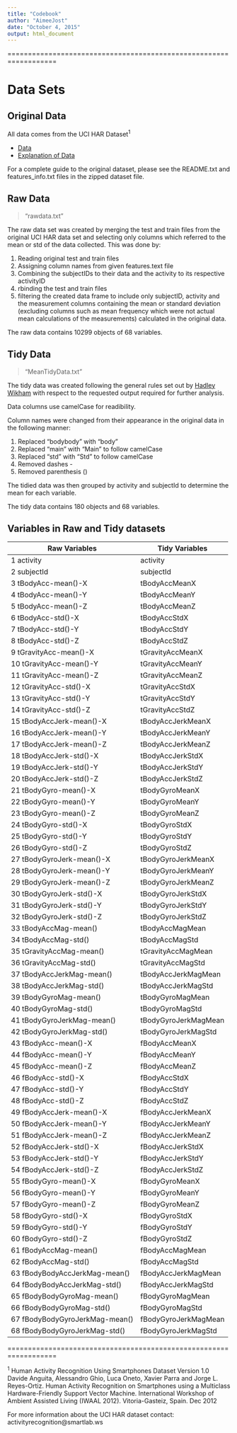 ```yaml
---
title: "Codebook"
author: "AimeeJost"
date: "October 4, 2015"
output: html_document
---
```



==================================================================

# Data Sets

## Original Data
All data comes from the UCI HAR Dataset^1^

* [Data](https://d396qusza40orc.cloudfront.net/getdata%2Fprojectfiles%2FUCI%20HAR%20Dataset.zip)
* [Explanation of Data](http://archive.ics.uci.edu/ml/datasets/Human+Activity+Recognition+Using+Smartphones)

For a complete guide to the original dataset, please see the README.txt and features_info.txt files in the zipped dataset file.

## Raw Data

> "rawdata.txt"

The raw data set was created by merging the test and train files from the original UCI HAR data set and selecting only columns which referred to the mean or std of the data collected. This was done by:

1. Reading original test and train files
2. Assigning column names from given features.text file
3. Combining the subjectIDs to their data and the activity to its respective activityID
4. rbinding the test and train files
5. filtering the created data frame to include only subjectID, activity and the measurement columns containing the mean or standard deviation (excluding columns such as mean frequency which were not actual mean calculations of the measurements) calculated in the original data. 

The raw data contains 10299 objects of 68 variables.


## Tidy Data

> "MeanTidyData.txt"

The tidy data was created following the general rules set out by [Hadley Wikham](http://vita.had.co.nz/papers/tidy-data.pdf) with respect to the requested output required for further analysis.

Data columns use camelCase for readibility. 

Column names were changed from their appearance in the original data in the following manner:

1. Replaced "bodybody" with "body"
2. Replaced "main" with "Main" to follow camelCase
3. Replaced "std" with "Std" to follow camelCase
4. Removed dashes -
5. Removed parenthesis ()

The tidied data was then grouped by activity and subjectId to determine the mean for each variable.

The tidy data contains 180 objects and 68 variables.


## Variables in Raw and Tidy datasets

   Raw Variables              | Tidy Variables
   ---------------------------|------------------------
1                     activity|                activity
2                    subjectId|               subjectId
3            tBodyAcc-mean()-X|           tBodyAccMeanX
4            tBodyAcc-mean()-Y|          tBodyAccMeanY
5            tBodyAcc-mean()-Z|           tBodyAccMeanZ
6             tBodyAcc-std()-X|            tBodyAccStdX
7             tBodyAcc-std()-Y|            tBodyAccStdY
8             tBodyAcc-std()-Z|            tBodyAccStdZ
9         tGravityAcc-mean()-X|        tGravityAccMeanX
10        tGravityAcc-mean()-Y|        tGravityAccMeanY
11        tGravityAcc-mean()-Z|        tGravityAccMeanZ
12         tGravityAcc-std()-X|         tGravityAccStdX
13         tGravityAcc-std()-Y|         tGravityAccStdY
14         tGravityAcc-std()-Z|         tGravityAccStdZ
15       tBodyAccJerk-mean()-X|       tBodyAccJerkMeanX
16       tBodyAccJerk-mean()-Y|       tBodyAccJerkMeanY
17       tBodyAccJerk-mean()-Z|       tBodyAccJerkMeanZ
18        tBodyAccJerk-std()-X|        tBodyAccJerkStdX
19        tBodyAccJerk-std()-Y|        tBodyAccJerkStdY
20        tBodyAccJerk-std()-Z|        tBodyAccJerkStdZ
21          tBodyGyro-mean()-X|          tBodyGyroMeanX
22          tBodyGyro-mean()-Y|          tBodyGyroMeanY
23          tBodyGyro-mean()-Z|          tBodyGyroMeanZ
24           tBodyGyro-std()-X|           tBodyGyroStdX
25           tBodyGyro-std()-Y|           tBodyGyroStdY
26           tBodyGyro-std()-Z|           tBodyGyroStdZ
27      tBodyGyroJerk-mean()-X|      tBodyGyroJerkMeanX
28      tBodyGyroJerk-mean()-Y|      tBodyGyroJerkMeanY
29      tBodyGyroJerk-mean()-Z|      tBodyGyroJerkMeanZ
30       tBodyGyroJerk-std()-X|       tBodyGyroJerkStdX
31       tBodyGyroJerk-std()-Y|       tBodyGyroJerkStdY
32       tBodyGyroJerk-std()-Z|       tBodyGyroJerkStdZ
33          tBodyAccMag-mean()|         tBodyAccMagMean
34           tBodyAccMag-std()|          tBodyAccMagStd
35       tGravityAccMag-mean()|      tGravityAccMagMean
36        tGravityAccMag-std()|       tGravityAccMagStd
37      tBodyAccJerkMag-mean()|     tBodyAccJerkMagMean
38       tBodyAccJerkMag-std()|      tBodyAccJerkMagStd
39         tBodyGyroMag-mean()|        tBodyGyroMagMean
40          tBodyGyroMag-std()|         tBodyGyroMagStd
41     tBodyGyroJerkMag-mean()|    tBodyGyroJerkMagMean
42      tBodyGyroJerkMag-std()|     tBodyGyroJerkMagStd
43           fBodyAcc-mean()-X|           fBodyAccMeanX
44           fBodyAcc-mean()-Y|           fBodyAccMeanY
45           fBodyAcc-mean()-Z|           fBodyAccMeanZ
46            fBodyAcc-std()-X|            fBodyAccStdX
47            fBodyAcc-std()-Y|            fBodyAccStdY
48            fBodyAcc-std()-Z|            fBodyAccStdZ
49       fBodyAccJerk-mean()-X|       fBodyAccJerkMeanX
50       fBodyAccJerk-mean()-Y|       fBodyAccJerkMeanY
51       fBodyAccJerk-mean()-Z|       fBodyAccJerkMeanZ
52        fBodyAccJerk-std()-X|        fBodyAccJerkStdX
53        fBodyAccJerk-std()-Y|        fBodyAccJerkStdY
54        fBodyAccJerk-std()-Z|        fBodyAccJerkStdZ
55          fBodyGyro-mean()-X|          fBodyGyroMeanX
56          fBodyGyro-mean()-Y|          fBodyGyroMeanY
57          fBodyGyro-mean()-Z|          fBodyGyroMeanZ
58           fBodyGyro-std()-X|           fBodyGyroStdX
59           fBodyGyro-std()-Y|           fBodyGyroStdY
60           fBodyGyro-std()-Z|           fBodyGyroStdZ
61          fBodyAccMag-mean()|         fBodyAccMagMean
62           fBodyAccMag-std()|          fBodyAccMagStd
63  fBodyBodyAccJerkMag-mean()|     fBodyAccJerkMagMean
64   fBodyBodyAccJerkMag-std()|      fBodyAccJerkMagStd
65     fBodyBodyGyroMag-mean()|        fBodyGyroMagMean
66      fBodyBodyGyroMag-std()|         fBodyGyroMagStd
67 fBodyBodyGyroJerkMag-mean()|    fBodyGyroJerkMagMean
68  fBodyBodyGyroJerkMag-std()|     fBodyGyroJerkMagStd

==================================================================


^1^ Human Activity Recognition Using Smartphones Dataset
Version 1.0
Davide Anguita, Alessandro Ghio, Luca Oneto, Xavier Parra and Jorge L. Reyes-Ortiz. Human Activity Recognition on Smartphones using a Multiclass Hardware-Friendly Support Vector Machine. International Workshop of Ambient Assisted Living (IWAAL 2012). Vitoria-Gasteiz, Spain. Dec 2012

For more information about the UCI HAR dataset contact: activityrecognition@smartlab.ws

